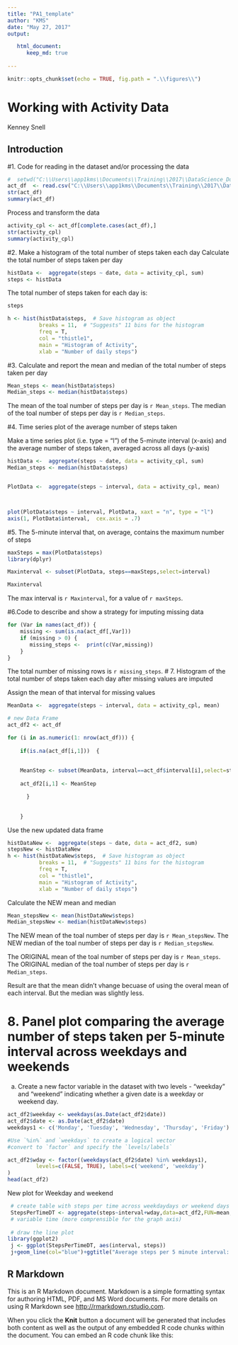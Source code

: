 ---
title: "PA1_template"
author: "KMS"
date: "May 27, 2017"
output:

   html_document:
      keep_md: true
  
---


```{r setup, include=TRUE}
knitr::opts_chunk$set(echo = TRUE, fig.path = ".\\figures\\")
```

# Working with Activity Data
Kenney Snell

## Introduction

#1. Code for reading in the dataset and/or processing the data
```{r , echo=TRUE}
#  setwd("C:\\Users\\app1kms\\Documents\\Training\\2017\\DataScience_Downloads\\Reproducibe_Research\\repdata%2Fdata%2Factivity")
act_df  <- read.csv("C:\\Users\\app1kms\\Documents\\Training\\2017\\DataScience_Downloads\\Reproducibe_Research\\repdata%2Fdata%2Factivity\\activity.csv")
str(act_df)
summary(act_df)

```

Process and transform the data
```{r , echo=TRUE}
activity_cpl <- act_df[complete.cases(act_df),]
str(activity_cpl)
summary(activity_cpl)


```
#2. Make a histogram of the total number of steps taken each day
Calculate the total number of steps taken per day

```{r , echo=TRUE}
histData <-  aggregate(steps ~ date, data = activity_cpl, sum)
steps <- histData

```

The total number of steps taken for each day is:

```{r , echo=TRUE}
steps
```


```{r plot2, echo=TRUE,width=8, fig.height=6, inlcude =TRUE}
h <- hist(histData$steps,  # Save histogram as object
          breaks = 11,  # "Suggests" 11 bins for the histogram
          freq = T,
          col = "thistle1", 
          main = "Histogram of Activity",
          xlab = "Number of daily steps")

```

#3. Calculate and report the mean and median of the total number of steps taken per day

```{r , echo=TRUE}
Mean_steps <- mean(histData$steps)
Median_steps <- median(histData$steps)
```




The mean  of the toal number of steps per day is `r Mean_steps`.
The median of the toal number of steps per day is  `r Median_steps`.


#4. Time series plot of the average number of steps taken

Make a time series plot (i.e. type = "l") of the 5-minute interval (x-axis) and the average number of steps taken, averaged across all days (y-axis)


```{r plot4, echo=TRUE,width=8, fig.height=6, inlcude =TRUE}
histData <-  aggregate(steps ~ date, data = activity_cpl, sum)
Median_steps <- median(histData$steps)


PlotData <-  aggregate(steps ~ interval, data = activity_cpl, mean)



plot(PlotData$steps ~ interval, PlotData, xaxt = "n", type = "l")
axis(1, PlotData$interval,  cex.axis = .7)
```


#5. The 5-minute interval that, on average, contains the maximum number of steps
```{r , echo=TRUE}
maxSteps = max(PlotData$steps)
library(dplyr)

Maxinterval <- subset(PlotData, steps==maxSteps,select=interval)

Maxinterval

```
The max interval is `r Maxinterval`, for a value of `r maxSteps`.

#6.Code to describe and show a strategy for imputing missing data

```{r , echo=TRUE}
for (Var in names(act_df)) {
    missing <- sum(is.na(act_df[,Var]))
    if (missing > 0) {
       missing_steps <-  print(c(Var,missing))
    }
}


```

The total number of missing rows is `r missing_steps`.
# 7. Histogram of the total number of steps taken each day after missing values are imputed

Assign the mean of that interval for missing values

```{r , echo=TRUE}
MeanData <-  aggregate(steps ~ interval, data = activity_cpl, mean)

# new Data Frame
act_df2 <- act_df

for (i in as.numeric(1: nrow(act_df))) {
    
    if(is.na(act_df[i,1]))  {
   
   
    MeanStep <- subset(MeanData, interval==act_df$interval[i],select=steps)
    
    act_df2[i,1] <- MeanStep

      }
     
    
    }
```


Use the new updated data frame

```{r plothist1, echo=TRUE,width=8, fig.height=6, inlcude =TRUE}


histDataNew <-  aggregate(steps ~ date, data = act_df2, sum)
stepsNew <- histDataNew
h <- hist(histDataNew$steps,  # Save histogram as object
          breaks = 11,  # "Suggests" 11 bins for the histogram
          freq = T,
          col = "thistle1", 
          main = "Histogram of Activity",
          xlab = "Number of daily steps")

```

Calculate the NEW mean and median
```{r plot7 , echo=TRUE}
Mean_stepsNew <- mean(histDataNew$steps)
Median_stepsNew <- median(histDataNew$steps)
```


The NEW mean  of the toal number of steps per day is `r Mean_stepsNew`.
The NEW median of the toal number of steps per day is  `r Median_stepsNew`.


The ORIGINAL mean  of the toal number of steps per day is `r Mean_steps`.
The ORIGINAL median of the toal number of steps per day is  `r Median_steps`.

Result are that the mean didn't vhange becuase of using the overal mean of each interval.
But the median was slightly less.


# 8. Panel plot comparing the average number of steps taken per 5-minute interval across weekdays and weekends

a. Create a new factor variable in the dataset with two levels - "weekday" and "weekend" indicating whether a given date is a weekday or weekend day.

```{r plot8, echo=TRUE,width=8, fig.height=6, inlcude =TRUE}
act_df2$weekday <- weekdays(as.Date(act_df2$date))
act_df2$date <- as.Date(act_df2$date)
weekdays1 <- c('Monday', 'Tuesday', 'Wednesday', 'Thursday', 'Friday')

#Use `%in%` and `weekdays` to create a logical vector
#convert to `factor` and specify the `levels/labels`

act_df2$wday <- factor((weekdays(act_df2$date) %in% weekdays1), 
         levels=c(FALSE, TRUE), labels=c('weekend', 'weekday')
)
head(act_df2)
```


New plot for Weekday and weekend


```{r timeplot2, echo=TRUE, width=8, fig.height=6, inlcude =TRUE}
 # create table with steps per time across weekdaydays or weekend days
 StepsPerTimeDT <- aggregate(steps~interval+wday,data=act_df2,FUN=mean,na.action=na.omit)
 # variable time (more comprensible for the graph axis)
 
 # draw the line plot
library(ggplot2)
 j <- ggplot(StepsPerTimeDT, aes(interval, steps))
 j+geom_line(col="blue")+ggtitle("Average steps per 5 minute interval: weekdays vs. weekends")+xlab("Interval")+ylab("Steps")+theme(plot.title = element_text(face="bold", size=12))+facet_grid(wday ~ .)
 ```

###############



## R Markdown

This is an R Markdown document. Markdown is a simple formatting syntax for authoring HTML, PDF, and MS Word documents. For more details on using R Markdown see <http://rmarkdown.rstudio.com>.

When you click the **Knit** button a document will be generated that includes both content as well as the output of any embedded R code chunks within the document. You can embed an R code chunk like this:

